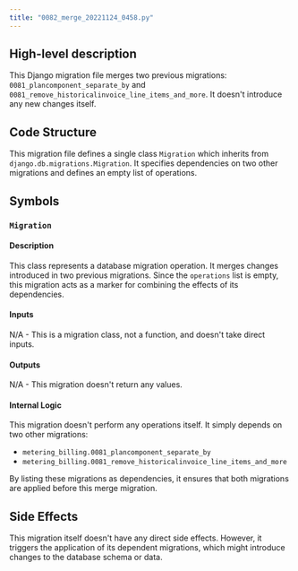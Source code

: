 ```yaml
---
title: "0082_merge_20221124_0458.py"
---
```


## High-level description
This Django migration file merges two previous migrations: `0081_plancomponent_separate_by` and `0081_remove_historicalinvoice_line_items_and_more`. It doesn't introduce any new changes itself.

## Code Structure
This migration file defines a single class `Migration` which inherits from `django.db.migrations.Migration`. It specifies dependencies on two other migrations and defines an empty list of operations.

## Symbols

### `Migration`
#### Description
This class represents a database migration operation. It merges changes introduced in two previous migrations. Since the `operations` list is empty, this migration acts as a marker for combining the effects of its dependencies.

#### Inputs
N/A - This is a migration class, not a function, and doesn't take direct inputs.

#### Outputs
N/A - This migration doesn't return any values.

#### Internal Logic
This migration doesn't perform any operations itself. It simply depends on two other migrations:
- `metering_billing.0081_plancomponent_separate_by`
- `metering_billing.0081_remove_historicalinvoice_line_items_and_more`

By listing these migrations as dependencies, it ensures that both migrations are applied before this merge migration.

## Side Effects
This migration itself doesn't have any direct side effects. However, it triggers the application of its dependent migrations, which might introduce changes to the database schema or data.
